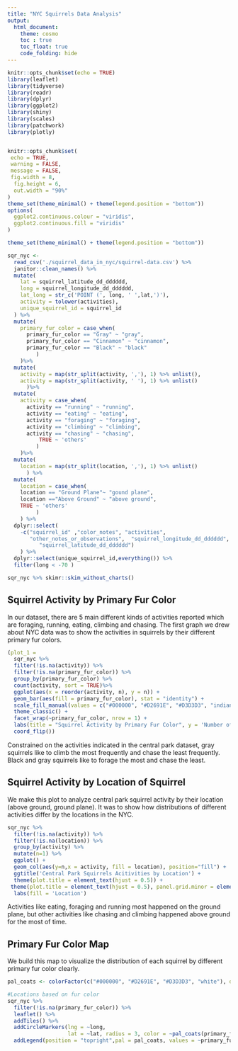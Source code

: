 ```yaml
---
title: "NYC Squirrels Data Analysis"
output:
  html_document:
    theme: cosmo
    toc : true
    toc_float: true
    code_folding: hide
---
```


```r
knitr::opts_chunk$set(echo = TRUE)
library(leaflet)
library(tidyverse)
library(readr)
library(dplyr)
library(ggplot2)
library(shiny)
library(scales)
library(patchwork)
library(plotly)


knitr::opts_chunk$set(
 echo = TRUE,
 warning = FALSE,
 message = FALSE, 
 fig.width = 8, 
  fig.height = 6,
  out.width = "90%"
)
theme_set(theme_minimal() + theme(legend.position = "bottom"))
options(
  ggplot2.continuous.colour = "viridis",
  ggplot2.continuous.fill = "viridis"
)

theme_set(theme_minimal() + theme(legend.position = "bottom"))
```

```r
sqr_nyc <- 
  read_csv('./squirrel_data_in_nyc/squirrel-data.csv') %>% 
  janitor::clean_names() %>% 
  mutate(
    lat = squirrel_latitude_dd_dddddd,
    long = squirrel_longitude_dd_dddddd,
    lat_long = str_c('POINT (', long, ' ',lat,')'),
    activity = tolower(activities),
    unique_squirrel_id = squirrel_id
  ) %>% 
  mutate(
    primary_fur_color = case_when(
      primary_fur_color == "Gray" ~ "gray",
      primary_fur_color == "Cinnamon" ~ "cinnamon",
      primary_fur_color == "Black" ~ "black"
         )
    )%>%
  mutate(
    activity = map(str_split(activity, ','), 1) %>% unlist(),
    activity = map(str_split(activity, ' '), 1) %>% unlist()
      )%>% 
  mutate(
    activity = case_when(
      activity == "running" ~ "running",
      activity == "eating" ~ "eating",
      activity == "foraging" ~ "foraging",
      activity == "climbing" ~ "climbing",
      activity == "chasing" ~ "chasing",
          TRUE ~ 'others'
         )
    )%>%
  mutate(
    location = map(str_split(location, ','), 1) %>% unlist()
      ) %>% 
  mutate(
    location = case_when(
    location == "Ground Plane"~ "gound plane",
    location =="Above Ground" ~ "above ground",
    TRUE ~ 'others'
         )
    ) %>%
  dplyr::select(
    -c("squirrel_id" ,"color_notes", "activities",
       "other_notes_or_observations",  "squirrel_longitude_dd_dddddd",
          "squirrel_latitude_dd_dddddd")
    ) %>% 
  dplyr::select(unique_squirrel_id,everything()) %>% 
  filter(long < -70 )

sqr_nyc %>% skimr::skim_without_charts()
```

## Squirrel Activity by Primary Fur Color

In our dataset, there are 5 main different kinds of activities reported which are foraging, running, eating, climbing and chasing. 
The first graph we drew about NYC data was to show the activities in squirrels by their different primary fur colors. 

```r
(plot_1 = 
  sqr_nyc %>%
  filter(!is.na(activity)) %>% 
  filter(!is.na(primary_fur_color)) %>% 
  group_by(primary_fur_color) %>%
  count(activity, sort = TRUE)%>%
  ggplot(aes(x = reorder(activity, n), y = n)) + 
  geom_bar(aes(fill = primary_fur_color), stat = "identity") + 
  scale_fill_manual(values = c("#000000", "#D2691E", "#D3D3D3", "indianred4")) +
  theme_classic() + 
  facet_wrap(~primary_fur_color, nrow = 1) +
  labs(title = "Squirrel Activity by Primary Fur Color", y = 'Number of Observations', x = 'Activity') +
  coord_flip())

```

Constrained on the activities indicated in the central park dataset, gray squirrels like to climb the most frequently and chase the least frequently. Black and gray squirrels like to forage the most and chase the least.

## Squirrel Activity by Location of Squirrel

We make this plot to analyze central park squirrel activity by their location (above ground, ground plane). It was to show how distributions of different activities differ by the locations in the NYC.

```r
sqr_nyc %>%
  filter(!is.na(activity)) %>% 
  filter(!is.na(location)) %>% 
  group_by(activity) %>%
  mutate(n=1) %>%
  ggplot() +
  geom_col(aes(y=n,x = activity, fill = location), position="fill") +
  ggtitle('Central Park Squirrels Acitivities by Location') +
  theme(plot.title = element_text(hjust = 0.5)) +
 theme(plot.title = element_text(hjust = 0.5), panel.grid.minor = element_blank(),panel.grid.major = element_blank())+ labs( x = 'Activity', y= 'Proportion')+
  labs(fill = 'Location') 
```

Activities like eating, foraging and running most happened on the ground plane, but other activities like chasing and climbing happened above ground for the most of time.

## Primary Fur Color Map

We build this map to visualize the distribution of each squirrel by different primary fur color clearly.

```r
pal_coats <- colorFactor(c("#000000", "#D2691E", "#D3D3D3", "white"), domain = c("black", "cinnamon", "grey"))

#Locations based on fur color
sqr_nyc %>%
  filter(!is.na(primary_fur_color)) %>%
  leaflet() %>%
  addTiles() %>%
  addCircleMarkers(lng = ~long,
                   lat = ~lat, radius = 3, color = ~pal_coats(primary_fur_color), stroke = FALSE, fillOpacity = 0.5) %>%
  addLegend(position = "topright",pal = pal_coats, values = ~primary_fur_color)
```
